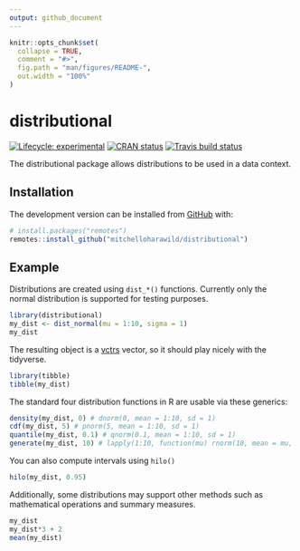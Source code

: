 ```yaml
---
output: github_document
---
```


<!-- README.md is generated from README.Rmd. Please edit that file -->

```r
knitr::opts_chunk$set(
  collapse = TRUE,
  comment = "#>",
  fig.path = "man/figures/README-",
  out.width = "100%"
)
```

# distributional

<!-- badges: start -->
[![Lifecycle: experimental](https://img.shields.io/badge/lifecycle-experimental-orange.svg)](https://www.tidyverse.org/lifecycle/#experimental)
[![CRAN status](https://www.r-pkg.org/badges/version/distributional)](https://CRAN.R-project.org/package=distributional)
[![Travis build status](https://travis-ci.org/mitchelloharawild/distributional.svg?branch=master)](https://travis-ci.org/mitchelloharawild/distributional)
<!-- badges: end -->

The distributional package allows distributions to be used in a data context.

## Installation

<!-- You can install the released version of distributional from [CRAN](https://CRAN.R-project.org) with: -->

<!-- ```{r, eval = FALSE} -->
<!-- install.packages("distributional") -->
<!-- ``` -->

The development version can be installed from [GitHub](https://github.com/mitchelloharawild/distributional) with:

```r
# install.packages("remotes")
remotes::install_github("mitchelloharawild/distributional")
```
## Example

Distributions are created using `dist_*()` functions.
Currently only the normal distribution is supported for testing purposes.

```r
library(distributional)
my_dist <- dist_normal(mu = 1:10, sigma = 1)
my_dist
```

The resulting object is a [vctrs](https://vctrs.r-lib.org/) vector, so it should play nicely with the tidyverse.

```r
library(tibble)
tibble(my_dist)
```

The standard four distribution functions in R are usable via these generics:

```r
density(my_dist, 0) # dnorm(0, mean = 1:10, sd = 1)
cdf(my_dist, 5) # pnorm(5, mean = 1:10, sd = 1)
quantile(my_dist, 0.1) # qnorm(0.1, mean = 1:10, sd = 1)
generate(my_dist, 10) # lapply(1:10, function(mu) rnorm(10, mean = mu, sd = 1))
```

You can also compute intervals using `hilo()`

```r
hilo(my_dist, 0.95)
```

Additionally, some distributions may support other methods such as mathematical operations and summary measures.

```r
my_dist
my_dist*3 + 2
mean(my_dist)
```
